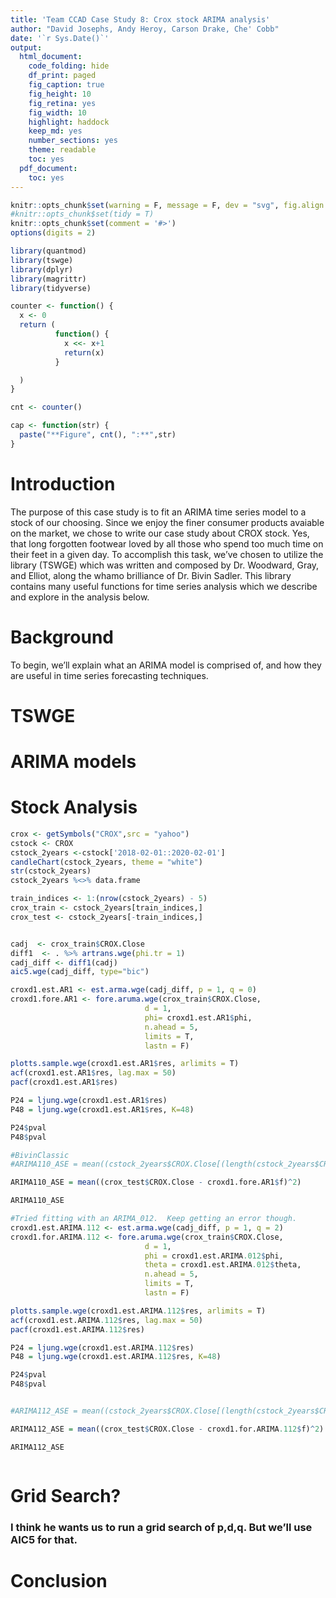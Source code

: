 ```yaml
---
title: 'Team CCAD Case Study 8: Crox stock ARIMA analysis'
author: "David Josephs, Andy Heroy, Carson Drake, Che' Cobb"
date: '`r Sys.Date()`'
output:
  html_document:
    code_folding: hide
    df_print: paged
    fig_caption: true
    fig_height: 10
    fig_retina: yes
    fig_width: 10
    highlight: haddock
    keep_md: yes
    number_sections: yes
    theme: readable
    toc: yes
  pdf_document:
    toc: yes
---
```



```r
knitr::opts_chunk$set(warning = F, message = F, dev = "svg", fig.align = "center")
#knitr::opts_chunk$set(tidy = T)
knitr::opts_chunk$set(comment = '#>')
options(digits = 2)

```

```r
library(quantmod)
library(tswge)
library(dplyr)
library(magrittr)
library(tidyverse)

counter <- function() {
  x <- 0
  return (
          function() {
            x <<- x+1
            return(x)
          }

  )
}

cnt <- counter()

cap <- function(str) {
  paste("**Figure", cnt(), ":**",str)
}
```

# Introduction
The purpose of this case study is to fit an ARIMA time series model to a stock of our choosing.   Since we enjoy the finer consumer products avaiable on the market, we chose to write our case study about CROX stock.  Yes, that long forgotten footwear loved by all those who spend too much time on their feet in a given day.  To accomplish this task, we've chosen to utilize the library (TSWGE) which was written and composed by Dr. Woodward, Gray, and Elliot, along the whamo brilliance of Dr. Bivin Sadler.  This library contains many useful functions for time series analysis which we describe and explore in the analysis below.


# Background
To begin, we'll explain what an ARIMA model is comprised of, and how they are useful in time series forecasting techniques.  

# TSWGE

# ARIMA models

# Stock Analysis


```r

crox <- getSymbols("CROX",src = "yahoo")
cstock <- CROX
cstock_2years <-cstock['2018-02-01::2020-02-01']
candleChart(cstock_2years, theme = "white")
str(cstock_2years)
cstock_2years %<>% data.frame

train_indices <- 1:(nrow(cstock_2years) - 5)
crox_train <- cstock_2years[train_indices,]
crox_test <- cstock_2years[-train_indices,]


cadj  <- crox_train$CROX.Close
diff1  <- . %>% artrans.wge(phi.tr = 1)
cadj_diff <- diff1(cadj)
aic5.wge(cadj_diff, type="bic")

```


```r
croxd1.est.AR1 <- est.arma.wge(cadj_diff, p = 1, q = 0)
croxd1.fore.AR1 <- fore.aruma.wge(crox_train$CROX.Close, 
                              d = 1,
                              phi= croxd1.est.AR1$phi,
                              n.ahead = 5,
                              limits = T,
                              lastn = F)

plotts.sample.wge(croxd1.est.AR1$res, arlimits = T)
acf(croxd1.est.AR1$res, lag.max = 50)
pacf(croxd1.est.AR1$res)

P24 = ljung.wge(croxd1.est.AR1$res)
P48 = ljung.wge(croxd1.est.AR1$res, K=48)

P24$pval
P48$pval

#BivinClassic
#ARIMA110_ASE = mean((cstock_2years$CROX.Close[(length(cstock_2years$CROX.Close)-4):length(cstock_2years$CROX.Close)] - croxd1.fore.AR1$f)^2)

ARIMA110_ASE = mean((crox_test$CROX.Close - croxd1.fore.AR1$f)^2)

ARIMA110_ASE
```

```r

#Tried fitting with an ARIMA_012.  Keep getting an error though.
croxd1.est.ARIMA.112 <- est.arma.wge(cadj_diff, p = 1, q = 2)
croxd1.for.ARIMA.112 <- fore.aruma.wge(crox_train$CROX.Close, 
                              d = 1,
                              phi = croxd1.est.ARIMA.012$phi,
                              theta = croxd1.est.ARIMA.012$theta,
                              n.ahead = 5,
                              limits = T,
                              lastn = F)

plotts.sample.wge(croxd1.est.ARIMA.112$res, arlimits = T)
acf(croxd1.est.ARIMA.112$res, lag.max = 50)
pacf(croxd1.est.ARIMA.112$res)

P24 = ljung.wge(croxd1.est.ARIMA.112$res)
P48 = ljung.wge(croxd1.est.ARIMA.112$res, K=48)

P24$pval
P48$pval


#ARIMA112_ASE = mean((cstock_2years$CROX.Close[(length(cstock_2years$CROX.Close)-4):length(cstock_2years$CROX.Close)] - croxd1.for.ARIMA.112$f)^2)

ARIMA112_ASE = mean((crox_test$CROX.Close - croxd1.for.ARIMA.112$f)^2)

ARIMA112_ASE
```


```r


```

# Grid Search?  
### I think he wants us to run a grid search of p,d,q.  But we'll use AIC5 for that. 


# Conclusion
